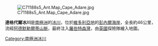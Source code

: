 [[Image:C71188s5_Ant.Map_Cape_Adare.jpg|thumb]]

{{coord|71|38|S|169|50|E|source:GNIS|display=title}}

'''達格代爾冰川'''是[[南極洲|南極洲]]的[[冰川|冰川]]，位於[[維多利亞地|維多利亞地]]的[[彭內爾海岸|彭內爾海岸]]，全長約46公里，流經[[阿德默勒爾蒂山脈|阿德默勒爾蒂山脈]]，最終注入[[羅伯特森灣|羅伯特森灣]]，由[[英國|英國]]探險隊繪入地圖。

{{Antarctica-geo-stub}}
[[Category:南極洲冰川|Category:南極洲冰川]]